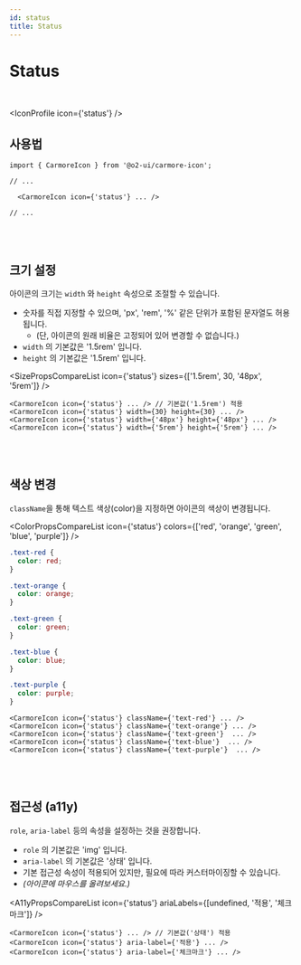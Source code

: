```yaml
---
id: status
title: Status
---
```




# Status

<br />

<IconProfile icon={'status'} />

## 사용법

```tsx
import { CarmoreIcon } from '@o2-ui/carmore-icon';

// ...

  <CarmoreIcon icon={'status'} ... />

// ...
```

<br />
<br />

## 크기 설정

아이콘의 크기는 `width` 와 `height` 속성으로 조절할 수 있습니다.

- 숫자를 직접 지정할 수 있으며, 'px', 'rem', '%' 같은 단위가 포함된 문자열도 허용됩니다.
  - (단, 아이콘의 원래 비율은 고정되어 있어 변경할 수 없습니다.)
- `width` 의 기본값은 '1.5rem' 입니다.
- `height` 의 기본값은 '1.5rem' 입니다.

<SizePropsCompareList icon={'status'} sizes={['1.5rem', 30, '48px', '5rem']} />

```tsx
<CarmoreIcon icon={'status'} ... /> // 기본값('1.5rem') 적용
<CarmoreIcon icon={'status'} width={30} height={30} ... />
<CarmoreIcon icon={'status'} width={'48px'} height={'48px'} ... />
<CarmoreIcon icon={'status'} width={'5rem'} height={'5rem'} ... />
```

<br />
<br />

## 색상 변경

`className`을 통해 텍스트 색상(color)을 지정하면 아이콘의 색상이 변경됩니다.

<ColorPropsCompareList icon={'status'} colors={['red', 'orange', 'green', 'blue', 'purple']} />

```css
.text-red {
  color: red;
}

.text-orange {
  color: orange;
}

.text-green {
  color: green;
}

.text-blue {
  color: blue;
}

.text-purple {
  color: purple;
}
```

```tsx
<CarmoreIcon icon={'status'} className={'text-red'} ... />
<CarmoreIcon icon={'status'} className={'text-orange'} ... />
<CarmoreIcon icon={'status'} className={'text-green'}  ... />
<CarmoreIcon icon={'status'} className={'text-blue'}  ... />
<CarmoreIcon icon={'status'} className={'text-purple'}  ... />
```

<br />
<br />

## 접근성 (a11y)

`role`, `aria-label` 등의 속성을 설정하는 것을 권장합니다.

- `role` 의 기본값은 'img' 입니다.
- `aria-label` 의 기본값은 '상태' 입니다.
- 기본 접근성 속성이 적용되어 있지만, 필요에 따라 커스터마이징할 수 있습니다.
- _(아이콘에 마우스를 올려보세요.)_

<A11yPropsCompareList icon={'status'} ariaLabels={[undefined, '적용', '체크마크']} />

```tsx
<CarmoreIcon icon={'status'} ... /> // 기본값('상태') 적용
<CarmoreIcon icon={'status'} aria-label={'적용'} ... />
<CarmoreIcon icon={'status'} aria-label={'체크마크'} ... />
```
